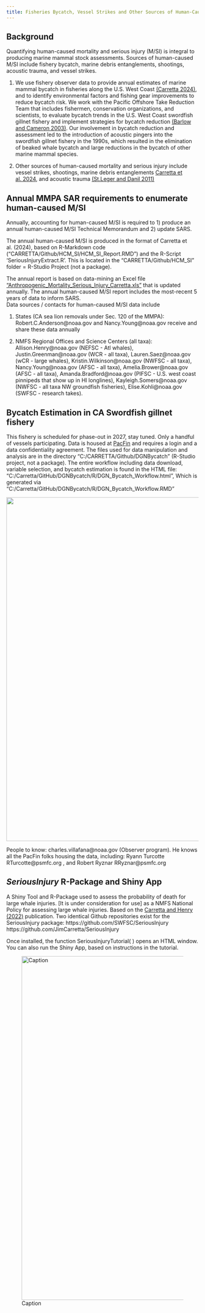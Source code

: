```yaml
---
title: Fisheries Bycatch, Vessel Strikes and Other Sources of Human-Caused Mortality
---
```


## Background

Quantifying human-caused mortality and serious injury (M/SI) is integral to producing marine mammal stock assessments. Sources of human-caused M/SI include fishery bycatch, marine debris entanglements, shootings, acoustic trauma, and vessel strikes.

1.  We use fishery observer data to provide annual estimates of marine mammal bycatch in fisheries along the U.S. West Coast [(Carretta 2024)](https://repository.library.noaa.gov/view/noaa/61363), and to identify environmental factors and fishing gear improvements to reduce bycatch risk. We work with the Pacific Offshore Take Reduction Team that includes fishermen, conservation organizations, and scientists, to evaluate bycatch trends in the U.S. West Coast swordfish gillnet fishery and implement strategies for bycatch reduction [(Barlow and Cameron 2003)](https://onlinelibrary.wiley.com/doi/abs/10.1111/j.1748-7692.2003.tb01108.x). Our involvement in bycatch reduction and assessment led to the introduction of acoustic pingers into the swordfish gillnet fishery in the 1990s, which resulted in the elimination of beaked whale bycatch and large reductions in the bycatch of other marine mammal species.

2.  Other sources of human-caused mortality and serious injury include vessel strikes, shootings, marine debris entanglements [Carretta et al. 2024](https://repository.library.noaa.gov/view/noaa/66175), and acoustic trauma [(St.Leger and Danil 2011)](https://www.ingentaconnect.com/content/mts/mtsj/2011/00000045/00000006/art00012)

## Annual MMPA SAR requirements to enumerate human-caused M/SI

Annually, accounting for human-caused M/SI is required to 1) produce an annual human-caused M/SI Technical Memorandum and 2) update SARS.

The annual human-caused M/SI is produced in the format of Carretta et al. (2024), based on R-Markdown code (“CARRETTA/Github/HCM_SI/HCM_SI_Report.RMD”) and the R-Script ‘SeriousInjuryExtract.R’. This is located in the “CARRETTA/Github/HCM_SI” folder = R-Studio Project (not a package).

The annual report is based on data-mining an Excel file [“Anthropogenic_Mortality_Serious_Injury_Carretta.xls”](https://github.com/CMAP-SWFSC/CMAP-SWFSC/blob/main/content/Anthropogenic_Mortality_Serious_Injury_Carretta.xlsx) that is updated annually. The annual human-caused M/SI report includes the most-recent 5 years of data to inform SARS.\
Data sources / contacts for human-caused M/SI data include 

1. States (CA sea lion removals under Sec. 120 of the MMPA): Robert.C.Anderson@noaa.gov and Nancy.Young@noaa.gov receive and share these data annually

2. NMFS Regional Offices and Science Centers (all taxa): Allison.Henry@noaa.gov (NEFSC - Atl whales), Justin.Greenman@noaa.gov (WCR - all taxa), Lauren.Saez@noaa.gov (wCR - large whales), Kristin.Wilkinson@noaa.gov (NWFSC - all taxa), Nancy.Young@noaa.gov (AFSC - all taxa), Amelia.Brower@noaa.gov (AFSC - all taxa), Amanda.Bradford@noaa.gov (PIFSC - U.S. west coast pinnipeds that show up in HI longlines), Kayleigh.Somers@noaa.gov (NWFSC - all taxa NW groundfish fisheries), Elise.Kohli@noaa.gov (SWFSC - research takes).

## Bycatch Estimation in CA Swordfish gillnet fishery

This fishery is scheduled for phase-out in 2027, stay tuned. Only a handful of vessels participating. Data is housed at [PacFin](https://reports.psmfc.org/pacfin/f?p=501:1000) and requires a login and a data confidentiality agreement. The files used for data manipulation and analysis are in the directory “C:/CARRETTA/Github/DGNBycatch” (R-Studio project, not a package). The entire workflow including data download, variable selection, and bycatch estimation is found in the HTML file: “C:/Carretta/GitHub/DGNBycatch/R/DGN_Bycatch_Workflow.html”, Which is generated via “C:/Carretta/GitHub/DGNBycatch/R/DGN_Bycatch_Workflow.RMD”

![](images/DGN_Bycatch.PNG){width="900"}

People to know: charles.villafana@noaa.gov (Observer program). He knows all the PacFin folks housing the data, including: Ryann Turcotte RTurcotte@psmfc.org , and Robert Ryznar RRyznar@psmfc.org

## *SeriousInjury* R-Package and Shiny App

A Shiny Tool and R-Package used to assess the probability of death for large whale injuries. [It is under consideration for use] as a NMFS National Policy for assessing large whale injuries. Based on the [Carretta and Henry (2022)](https://www.frontiersin.org/journals/marine-science/articles/10.3389/fmars.2022.863070/full) publication. Two identical Github repositories exist for the SeriousInjury package: https://github.com/SWFSC/SeriousInjury https://github.com/JimCarretta/SeriousInjury

Once installed, the function SeriousInjuryTutorial( ) opens an HTML window. You can also run the Shiny App, based on instructions in the tutorial.

![Caption](images/SeriousInjuryShiny.png){width="900"}
